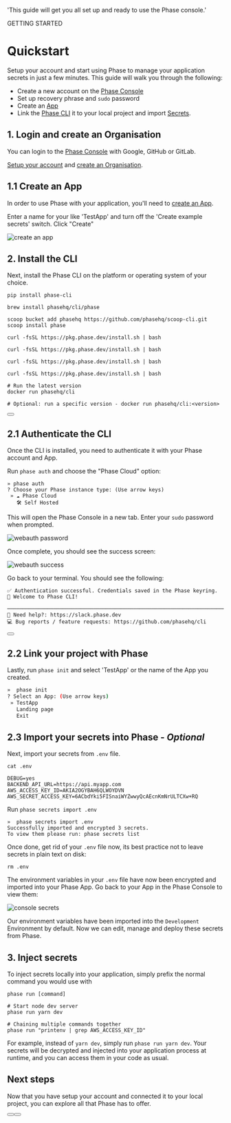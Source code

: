 
  'This guide will get you all set up and ready to use the Phase console.'

<Tag variant="small">GETTING STARTED</Tag>

# Quickstart

Setup your account and start using Phase to manage your application secrets in just a few minutes. This guide will walk you through the following:

- Create a new account on the [Phase Console](https://console.phase.dev)
- Set up recovery phrase and `sudo` password
- Create an [App](/console/apps)
- Link the [Phase CLI](/cli/commands) it to your local project and import [Secrets](/console/secrets).

## 1. Login and create an Organisation

You can login to the <a href="https://console.phase.dev" target="_blank"> Phase Console</a> with Google, GitHub or GitLab.

[Setup your account](/console/users#account-keys-and-setup) and [create an Organisation](/console/organisation#create-an-organisation).

## 1.1 Create an App

In order to use Phase with your application, you'll need to [create an App](/console/apps#create-an-app).

Enter a name for your like 'TestApp' and turn off the 'Create example secrets' switch. Click "Create"

![create an app](/assets/images/console/quickstart/quickstart-create-app.png)

## 2. Install the CLI

Next, install the Phase CLI on the platform or operating system of your choice.

<CodeGroup>

```fish {{ title: 'Pip' }}
pip install phase-cli
```

```fish {{ title: 'MacOS' }}
brew install phasehq/cli/phase
```

```fish {{ title: 'Windows' }}
scoop bucket add phasehq https://github.com/phasehq/scoop-cli.git
scoop install phase
```

```fish {{ title: 'Alpine Linux' }}
curl -fsSL https://pkg.phase.dev/install.sh | bash
```

```fish {{ title: 'RedHat/CentOS/Amazon Linux' }}
curl -fsSL https://pkg.phase.dev/install.sh | bash
```

```fish {{ title: 'Ubuntu/Debian' }}
curl -fsSL https://pkg.phase.dev/install.sh | bash
```

```fish {{ title: 'Arch Linux' }}
curl -fsSL https://pkg.phase.dev/install.sh | bash
```

```fish {{ title: 'Docker' }}
# Run the latest version
docker run phasehq/cli

# Optional: run a specific version - docker run phasehq/cli:<version>
```

</CodeGroup>

<div className="not-prose">
  <Button
    href="/cli/install"
    variant="text"
    arrow="right"
    children="Explore CLI Installation"
  />
</div>

## 2.1 Authenticate the CLI

Once the CLI is installed, you need to authenticate it with your Phase account and App.

Run `phase auth` and choose the "Phase Cloud" option:

```
» phase auth
? Choose your Phase instance type: (Use arrow keys)
 » ☁️ Phase Cloud
   🛠️ Self Hosted
```

This will open the Phase Console in a new tab. Enter your `sudo` password when prompted.

![webauth password](/assets/images/console/quickstart/webauth-password.png)

Once complete, you should see the success screen:

![webauth success](/assets/images/console/quickstart/webauth-success.png)

Go back to your terminal. You should see the following:

```
✅ Authentication successful. Credentials saved in the Phase keyring.
🎉 Welcome to Phase CLI!

─────────────────────────────────────────────────────────────────────────────────────────────────────────────────────────────
🙋 Need help?: https://slack.phase.dev
💻 Bug reports / feature requests: https://github.com/phasehq/cli
```

<div className="not-prose">
  <Button
    href="/cli/commands"
    variant="text"
    arrow="right"
    children="Explore CLI Usage"
  />
</div>

## 2.2 Link your project with Phase

Lastly, run `phase init` and select 'TestApp' or the name of the App you created.

```sh
»  phase init
? Select an App: (Use arrow keys)
 » TestApp
   Landing page
   Exit
```

## 2.3 Import your secrets into Phase - **_Optional_**

Next, import your secrets from `.env` file.

```fish
cat .env

DEBUG=yes
BACKEND_API_URL=https://api.myapp.com
AWS_ACCESS_KEY_ID=AKIA2OGYBAH6QLWOYDVN
AWS_SECRET_ACCESS_KEY=6ACbdYki5FISnaiWYZwwyQcAEcnKmNrULTCXw+RQ
```

Run `phase secrets import .env`

```
»  phase secrets import .env
Successfully imported and encrypted 3 secrets.
To view them please run: phase secrets list
```

Once done, get rid of your `.env` file now, its best practice not to leave secrets in plain text on disk:

```fish
rm .env
```

The environment variables in your `.env` file have now been encrypted and imported into your Phase App. Go back to your App in the Phase Console to view them:

![console secrets](/assets/images/console/quickstart/quickstart-console-secrets.png)

Our environment variables have been imported into the `Development` Environment by default. Now we can edit, manage and deploy these secrets from Phase.

## 3. Inject secrets

To inject secrets locally into your application, simply prefix the normal command you would use with

```fish
phase run [command]

# Start node dev server
phase run yarn dev

# Chaining multiple commands together
phase run "printenv | grep AWS_ACCESS_KEY_ID"
```

For example, instead of `yarn dev`, simply run `phase run yarn dev`. Your secrets will be decrypted and injected into your application process at runtime, and you can access them in your code as usual.

## Next steps

Now that you have setup your account and connected it to your local project, you can explore all that Phase has to offer.

<div className="not-prose mb-16 mt-6 flex gap-3">
  <Button
    href="/console"
    variant="secondary"
    arrow="right"
    children="🎛️ Phase Console"
  />
  <Button
    href="/cli/commands"
    variant="secondary"
    arrow="right"
    children="⌨ Phase CLI"
  />
</div>
